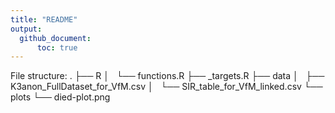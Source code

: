 ```yaml
---
title: "README"
output: 
  github_document:
      toc: true
---
```


File structure:
.
├── R
│   └── functions.R
├── _targets.R
├── data
│   ├── K3anon_FullDataset_for_VfM.csv
│   └── SIR_table_for_VfM_linked.csv
└── plots
    └── died-plot.png
